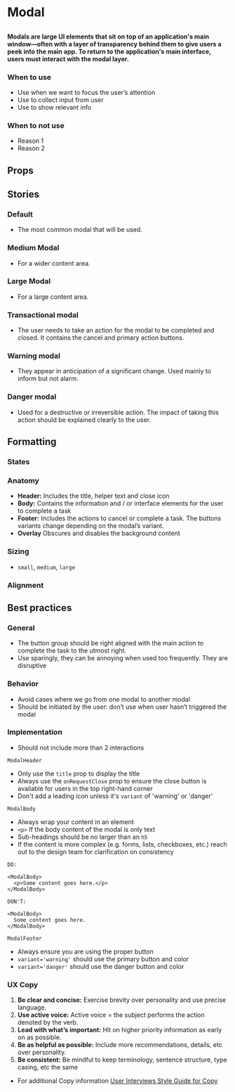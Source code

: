 
# Modal

##

<h4>
  Modals are large UI elements that sit on top of an application's main window—often with a layer of transparency behind them to give users a peek into the main app. 
  To return to the application's main interface, users must interact with the modal layer.
</h4>

### When to use 
- Use when we want to focus the user’s attention
- Use to collect input from user
- Use to show relevant info

### When to not use
- Reason 1
- Reason 2

## Props 

<ArgsTable of={Modal} />


## Stories

### Default

- The most common modal that will be used.

### Medium Modal 

- For a wider content area. 

### Large Modal

- For a large content area. 

### Transactional modal

- The user needs to take an action for the modal to be completed and closed. It contains the cancel and primary action buttons.

### Warning modal 

- They appear in anticipation of a significant change. Used mainly to inform but not alarm.

### Danger modal 

- Used for a destructive or irreversible action. The impact of taking this action should be explained clearly to the user.


## Formatting

### States

### Anatomy 
- **Header:** Includes the title, helper text and close icon
- **Body:** Contains the information and / or interface elements for the user to complete a task
- **Footer:**  Includes the actions to cancel or complete a task. The buttons variants change depending on the modal’s variant. 
- **Overlay** Obscures and disables the background content

### Sizing
- `small`, `medium`, `large`

### Alignment


## Best practices

### General

- The button group should be right aligned with the main action to complete the task to the utmost right.
- Use sparingly, they can be annoying when used too frequently. They are disruptive

### Behavior

- Avoid cases where we go from one modal to another modal
- Should be initiated by the user: don’t use when user hasn’t triggered the modal

### Implementation

- Should not include more than 2 interactions

`ModalHeader` 
- Only use the `title` prop to display the title
- Always use the `onRequestClose` prop to ensure the close button is available for users in the top right-hand corner
- Don't add a leading icon unless it's `variant` of 'warning' or 'danger'

`ModalBody`
- Always wrap your content in an element 
-  `<p>` If the body content of the modal is only text 
- Sub-headings should be no larger than an `h5`
- If the content is more complex (e.g. forms, lists, checkboxes, etc.) reach out to the design team for clarification on consistency

```
DO: 

<ModalBody>
  <p>Some content goes here.</p>
</ModalBody>

DON'T:

<ModalBody>
  Some content goes here.
</ModalBody>

```

`ModalFooter`
- Always ensure you are using the proper button 
- `variant='warning'` should use the primary button and color 
- `variant='danger'` should use the danger button and color 

### UX Copy
1. **Be clear and concise:** Exercise brevity over personality and use precise language.
2. **Use active voice:** Active voice = the subject performs the action denoted by the verb.
3. **Lead with what’s important:** Hit on higher priority information as early on as possible.
4. **Be as helpful as possible:** Include more recommendations, details, etc over personality.
5. **Be consistent:** Be mindful to keep terminology, sentence structure, type casing, etc the same
- For additional Copy information [User Interviews Style Guide for Copy](https://docs.google.com/document/d/1cP9svm0tzM_e5JonUMr1HPEgcnlo__S8t0wd3Xi3i5w/view)
